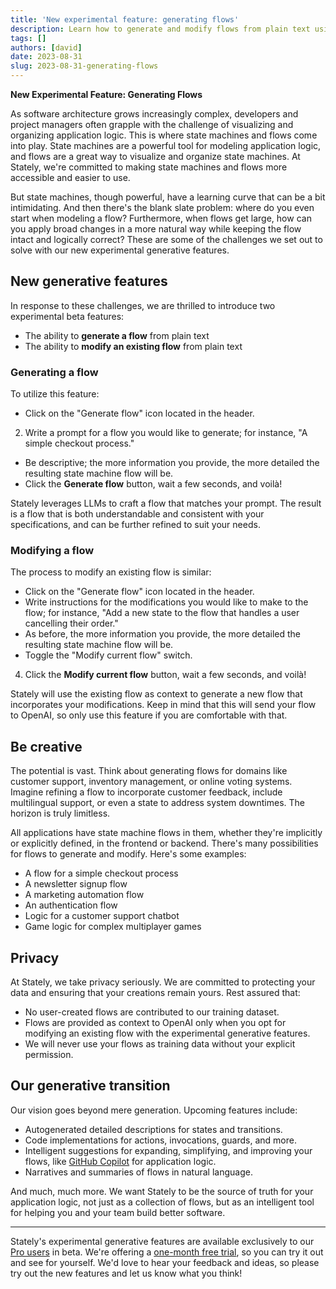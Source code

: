 ```yaml
---
title: 'New experimental feature: generating flows'
description: Learn how to generate and modify flows from plain text using Stately's new intelligent features
tags: []
authors: [david]
date: 2023-08-31
slug: 2023-08-31-generating-flows
---
```


**New Experimental Feature: Generating Flows**

As software architecture grows increasingly complex, developers and project managers often grapple with the challenge of visualizing and organizing application logic. This is where state machines and flows come into play. State machines are a powerful tool for modeling application logic, and flows are a great way to visualize and organize state machines. At Stately, we're committed to making state machines and flows more accessible and easier to use.

But state machines, though powerful, have a learning curve that can be a bit intimidating. And then there's the blank slate problem: where do you even start when modeling a flow? Furthermore, when flows get large, how can you apply broad changes in a more natural way while keeping the flow intact and logically correct? These are some of the challenges we set out to solve with our new experimental generative features.

## New generative features

In response to these challenges, we are thrilled to introduce two experimental beta features:

- The ability to **generate a flow** from plain text
- The ability to **modify an existing flow** from plain text

### Generating a flow

To utilize this feature:

- Click on the "Generate flow" icon located in the header.
2. Write a prompt for a flow you would like to generate; for instance, "A simple checkout process."
- Be descriptive; the more information you provide, the more detailed the resulting state machine flow will be.
- Click the **Generate flow** button, wait a few seconds, and voilà!

Stately leverages LLMs to craft a flow that matches your prompt. The result is a flow that is both understandable and consistent with your specifications, and can be further refined to suit your needs.

### Modifying a flow

The process to modify an existing flow is similar:

- Click on the "Generate flow" icon located in the header.
- Write instructions for the modifications you would like to make to the flow; for instance, "Add a new state to the flow that handles a user cancelling their order."
- As before, the more information you provide, the more detailed the resulting state machine flow will be.
- Toggle the "Modify current flow" switch.
4. Click the **Modify current flow** button, wait a few seconds, and voilà!

Stately will use the existing flow as context to generate a new flow that incorporates your modifications. Keep in mind that this will send your flow to OpenAI, so only use this feature if you are comfortable with that.

## Be creative

The potential is vast. Think about generating flows for domains like customer support, inventory management, or online voting systems. Imagine refining a flow to incorporate customer feedback, include multilingual support, or even a state to address system downtimes. The horizon is truly limitless.

All applications have state machine flows in them, whether they're implicitly or explicitly defined, in the frontend or backend. There's many possibilities for flows to generate and modify. Here's some examples:

- A flow for a simple checkout process
- A newsletter signup flow
- A marketing automation flow
- An authentication flow
- Logic for a customer support chatbot
- Game logic for complex multiplayer games

## Privacy

At Stately, we take privacy seriously. We are committed to protecting your data and ensuring that your creations remain yours. Rest assured that:

- No user-created flows are contributed to our training dataset.
- Flows are provided as context to OpenAI only when you opt for modifying an existing flow with the experimental generative features.
- We will never use your flows as training data without your explicit permission.

## Our generative transition

Our vision goes beyond mere generation. Upcoming features include:

- Autogenerated detailed descriptions for states and transitions.
- Code implementations for actions, invocations, guards, and more.
- Intelligent suggestions for expanding, simplifying, and improving your flows, like [GitHub Copilot](https://github.com/features/copilot/) for application logic.
- Narratives and summaries of flows in natural language.

And much, much more. We want Stately to be the source of truth for your application logic, not just as a collection of flows, but as an intelligent tool for helping you and your team build better software.

---

Stately's experimental generative features are available exclusively to our [Pro users](/docs/studio-pro-plan) in beta. We're offering a [one-month free trial](/pricing), so you can try it out and see for yourself. We'd love to hear your feedback and ideas, so please try out the new features and let us know what you think!
